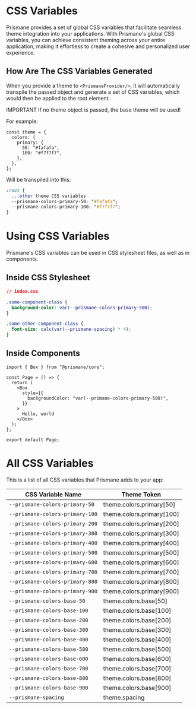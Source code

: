 # CSS Variables

Prismane provides a set of global CSS variables that facilitate seamless theme integration into your applications. With Prismane's global CSS variables, you can achieve consistent theming across your entire application, making it effortless to create a cohesive and personalized user experience.

## How Are The CSS Variables Generated

When you provide a theme to `<PrismaneProvider/>`, it will automatically transpile the passed object and generate a set of CSS variables, which would then be applied to the root element.

<Alert variant="warning">
  <Alert.Title>IMPORTANT</Alert.Title>
  <Alert.Description>
    If no theme object is passed, the base theme will be used!
  </Alert.Description>
</Alert>

For example:

```tsx
const theme = {
  colors: {
    primary: {
      50: "#fafafa",
      100: "#f7f7f7",
    },
  },
};
```

Will be transpiled into this:

```css
:root {
  ...other theme CSS variables
  --prismane-colors-primary-50: "#fafafa";
  --prismane-colors-primary-100: "#f7f7f7";
}
```

# Using CSS Variables

Prismane's CSS variables can be used in CSS stylesheet files, as well as in components.

## Inside CSS Stylesheet

```css
// index.css

.some-component-class {
  background-color: var(--prismane-colors-primary-500);
}

.some-other-component-class {
  font-size: calc(var(--prismane-spacing) * 4);
}
```

## Inside Components

```tsx
import { Box } from "@prismane/core";

const Page = () => {
  return (
    <Box
      style={{
        backgroundColor: "var(--primane-colors-primary-500)",
      }}
    >
      Hello, world
    </Box>
  );
};

export default Page;
```

# All CSS Variables

This is a list of all CSS variables that Prismane adds to your app:

| CSS Variable Name               | Theme Token               |
| ------------------------------- | ------------------------- |
| `--prismane-colors-primary-50`  | theme.colors.primary[50]  |
| `--prismane-colors-primary-100` | theme.colors.primary[100] |
| `--prismane-colors-primary-200` | theme.colors.primary[200] |
| `--prismane-colors-primary-300` | theme.colors.primary[300] |
| `--prismane-colors-primary-400` | theme.colors.primary[400] |
| `--prismane-colors-primary-500` | theme.colors.primary[500] |
| `--prismane-colors-primary-600` | theme.colors.primary[600] |
| `--prismane-colors-primary-700` | theme.colors.primary[700] |
| `--prismane-colors-primary-800` | theme.colors.primary[800] |
| `--prismane-colors-primary-900` | theme.colors.primary[900] |
| `--prismane-colors-base-50`     | theme.colors.base[50]     |
| `--prismane-colors-base-100`    | theme.colors.base[100]    |
| `--prismane-colors-base-200`    | theme.colors.base[200]    |
| `--prismane-colors-base-300`    | theme.colors.base[300]    |
| `--prismane-colors-base-400`    | theme.colors.base[400]    |
| `--prismane-colors-base-500`    | theme.colors.base[500]    |
| `--prismane-colors-base-600`    | theme.colors.base[600]    |
| `--prismane-colors-base-700`    | theme.colors.base[700]    |
| `--prismane-colors-base-800`    | theme.colors.base[800]    |
| `--prismane-colors-base-900`    | theme.colors.base[900]    |
| `--prismane-spacing`            | theme.spacing             |
